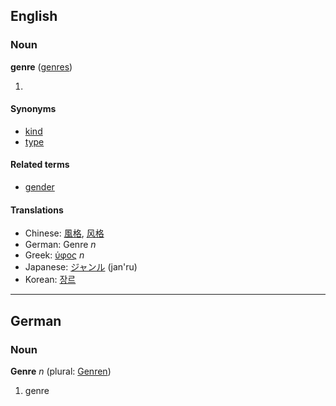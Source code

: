 ==English==
===Noun===
'''genre''' ([[genres]])

# {{stub}}

====Synonyms====
*[[kind]]
*[[type]]

====Related terms====
*[[gender]]
<!-- [[generic]]? -->

====Translations====
*Chinese: [[風格]], [[风格]]
*German: Genre ''n''
*Greek: [[ύφος]] ''n''
*Japanese: [[ジャンル]] (jan'ru)
*Korean: [[장르]]

----

==German==
===Noun===
'''Genre''' ''n'' (plural: [[Genren]])

# genre